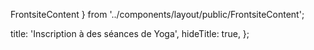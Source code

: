   FrontsiteContent
} from '../components/layout/public/FrontsiteContent';

  title: 'Inscription à des séances de Yoga',
  hideTitle: true,
};




